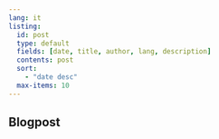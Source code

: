 ```yaml
---
lang: it   
listing:
  id: post
  type: default
  fields: [date, title, author, lang, description]
  contents: post
  sort:
    - "date desc"
  max-items: 10
---
```


## Blogpost

::: {#post}
:::